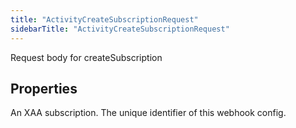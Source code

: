 ```yaml
---
title: "ActivityCreateSubscriptionRequest"
sidebarTitle: "ActivityCreateSubscriptionRequest"
---
```


Request body for createSubscription

## Properties

<ResponseField name="eventType" type="string">

</ResponseField>



<ResponseField name="filter" type="Record\<string, any\>">
An XAA subscription.
</ResponseField>





<ResponseField name="tag" type="string">

</ResponseField>



<ResponseField name="webhookId" type="string">
The unique identifier of this webhook config.
</ResponseField>



